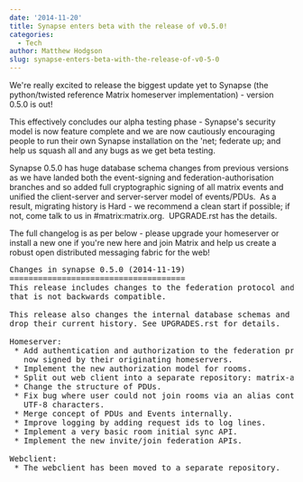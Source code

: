 ```yaml
---
date: '2014-11-20'
title: Synapse enters beta with the release of v0.5.0!
categories:
  - Tech
author: Matthew Hodgson
slug: synapse-enters-beta-with-the-release-of-v0-5-0
---
```


We're really excited to release the biggest update yet to Synapse (the python/twisted reference Matrix homeserver implementation) - version 0.5.0 is out!

This effectively concludes our alpha testing phase - Synapse's security model is now feature complete and we are now cautiously encouraging people to run their own Synapse installation on the 'net; federate up; and help us squash all and any bugs as we get beta testing.

Synapse 0.5.0 has huge database schema changes from previous versions as we have landed both the event-signing and federation-authorisation branches and so added full cryptographic signing of all matrix events and unified the client-server and server-server model of events/PDUs.  As a result, migrating history is Hard - we recommend a clean start if possible; if not, come talk to us in #matrix:matrix.org.  UPGRADE.rst has the details.

The full changelog is as per below - please upgrade your homeserver or install a new one if you're new here and join Matrix and help us create a robust open distributed messaging fabric for the web!

<pre>
Changes in synapse 0.5.0 (2014-11-19)
=====================================
This release includes changes to the federation protocol and client-server API
that is not backwards compatible.

This release also changes the internal database schemas and so requires servers to
drop their current history. See UPGRADES.rst for details.

Homeserver:
 * Add authentication and authorization to the federation protocol. Events are
   now signed by their originating homeservers.
 * Implement the new authorization model for rooms.
 * Split out web client into a separate repository: matrix-angular-sdk.
 * Change the structure of PDUs.
 * Fix bug where user could not join rooms via an alias containing 4-byte
   UTF-8 characters.
 * Merge concept of PDUs and Events internally.
 * Improve logging by adding request ids to log lines.
 * Implement a very basic room initial sync API.
 * Implement the new invite/join federation APIs.

Webclient:
 * The webclient has been moved to a separate repository.
</pre>